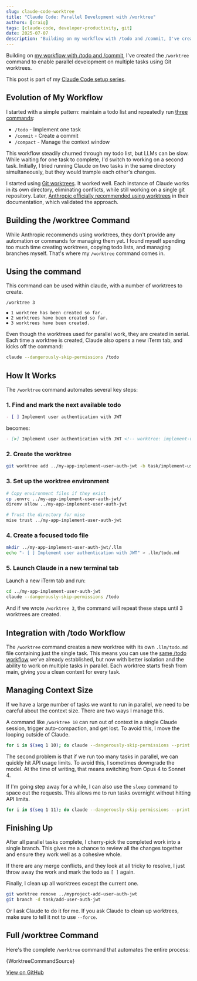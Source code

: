 ```yaml
---
slug: claude-code-worktree
title: "Claude Code: Parallel Development with /worktree"
authors: [craig]
tags: [claude-code, developer-productivity, git]
date: 2025-07-07
description: "Building on my workflow with /todo and /commit, I've created the /worktree command to enable parallel development using Git worktrees."
---
```



Building on [my workflow with /todo and /commit](/blog/claude-code-workflow-commands), I've created the `/worktree` command to enable parallel development on multiple tasks using Git worktrees.

<!-- truncate -->

This post is part of my [Claude Code setup series](/blog/claude-code-setup).

## Evolution of My Workflow

I started with a simple pattern: maintain a todo list and repeatedly run [three commands](/blog/claude-code-workflow-commands):
- `/todo` - Implement one task
- `/commit` - Create a commit
- `/compact` - Manage the context window

This workflow steadily churned through my todo list, but LLMs can be slow. While waiting for one task to complete, I'd switch to working on a second task. Initially, I tried running Claude on two tasks in the same directory simultaneously, but they would trample each other's changes.

I started using [Git worktrees](https://git-scm.com/docs/git-worktree). It worked well. Each instance of Claude works in its own directory, eliminating conflicts, while still working on a single git repository. Later, [Anthropic officially recommended using worktrees](https://docs.anthropic.com/en/docs/claude-code/common-workflows#run-parallel-claude-code-sessions-with-git-worktrees) in their documentation, which validated the approach.

## Building the /worktree Command

While Anthropic recommends using worktrees, they don't provide any automation or commands for managing them yet. I found myself spending too much time creating worktrees, copying todo lists, and managing branches myself. That's where my `/worktree` command comes in.

## Using the command

This command can be used within claude, with a number of worktrees to create.

```
/worktree 3

⏺ 1 worktree has been created so far.
⏺ 2 worktrees have been created so far.
⏺ 3 worktrees have been created.
```

Even though the worktrees used for parallel work, they are created in serial. Each time a worktree is created, Claude also opens a new iTerm tab, and kicks off the command:

```bash
claude --dangerously-skip-permissions /todo
```

## How It Works

The `/worktree` command automates several key steps:

### 1. Find and mark the next available todo
```markdown
- [ ] Implement user authentication with JWT
```
becomes:
```markdown
- [>] Implement user authentication with JWT <!-- worktree: implement-user-auth-jwt -->
```

### 2. Create the worktree
```bash
git worktree add ../my-app-implement-user-auth-jwt -b task/implement-user-auth-jwt HEAD
```

### 3. Set up the worktree environment
```bash
# Copy environment files if they exist
cp .envrc ../my-app-implement-user-auth-jwt/
direnv allow ../my-app-implement-user-auth-jwt

# Trust the directory for mise
mise trust ../my-app-implement-user-auth-jwt
```

### 4. Create a focused todo file
```bash
mkdir ../my-app-implement-user-auth-jwt/.llm
echo "- [ ] Implement user authentication with JWT" > .llm/todo.md
```

### 5. Launch Claude in a new terminal tab

Launch a new iTerm tab and run:

```bash
cd ../my-app-implement-user-auth-jwt
claude --dangerously-skip-permissions /todo
```

And if we wrote `/worktree 3`, the command will repeat these steps until 3 worktrees are created.

## Integration with /todo Workflow

The `/worktree` command creates a new worktree with its own `.llm/todo.md` file containing just the single task. This means you can use the [same /todo workflow](/blog/claude-code-workflow-commands) we've already established, but now with better isolation and the ability to work on multiple tasks in parallel. Each worktree starts fresh from main, giving you a clean context for every task.

## Managing Context Size

If we have a large number of tasks we want to run in parallel, we need to be careful about the context size. There are two ways I manage this.

A command like `/worktree 10` can run out of context in a single Claude session, trigger auto-compaction, and get lost. To avoid this, I move the looping outside of Claude.

```bash
for i in $(seq 1 10); do claude --dangerously-skip-permissions --print /worktree; done
```

The second problem is that if we run too many tasks in parallel, we can quickly hit API usage limits. To avoid this, I sometimes downgrade the model. At the time of writing, that means switching from Opus 4 to Sonnet 4.

If I'm going step away for a while, I can also use the `sleep` command to space out the requests. This allows me to run tasks overnight without hitting API limits.

```bash
for i in $(seq 1 11); do claude --dangerously-skip-permissions --print /worktree; sleep 1200; done
  ```

## Finishing Up

After all parallel tasks complete, I cherry-pick the completed work into a single branch. This gives me a chance to review all the changes together and ensure they work well as a cohesive whole.

If there are any merge conflicts, and they look at all tricky to resolve, I just throw away the work and mark the todo as `[ ]` again.

Finally, I clean up all worktrees except the current one.

```bash
git worktree remove ../myproject-add-user-auth-jwt
git branch -d task/add-user-auth-jwt
```

Or I ask Claude to do it for me. If you ask Claude to clean up worktrees, make sure to tell it not to use `--force`.

## Full /worktree Command

Here's the complete `/worktree` command that automates the entire process:

<CodeBlock language="markdown" title=".claude-prompts/commands/worktree.md">
  {WorktreeCommandSource}
</CodeBlock>

[View on GitHub](https://github.com/motlin/claude-code-prompts/blob/main/commands/worktree.md)

<GiscusComponent />
